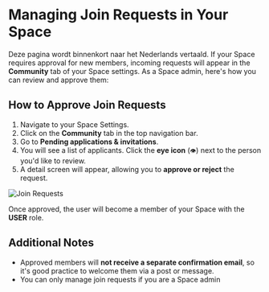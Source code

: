 # Managing Join Requests in Your Space

Deze pagina wordt binnenkort naar het Nederlands vertaald. If your Space requires approval for new members, incoming requests will appear in the **Community** tab of your Space settings. 
As a Space admin, here's how you can review and approve them:

## How to Approve Join Requests

1. Navigate to your Space Settings.
2. Click on the **Community** tab in the top navigation bar.
3. Go to **Pending applications & invitations**.
4. You will see a list of applicants. Click the **eye icon** (`👁`) next to the person you'd like to review.
5. A detail screen will appear, allowing you to **approve or reject** the request.

![Join Requests](/join-requests.png)

Once approved, the user will become a member of your Space with the **USER** role.

## Additional Notes

- Approved members will **not receive a separate confirmation email**, so it's good practice to welcome them via a post or message.
- You can only manage join requests if you are a Space admin
